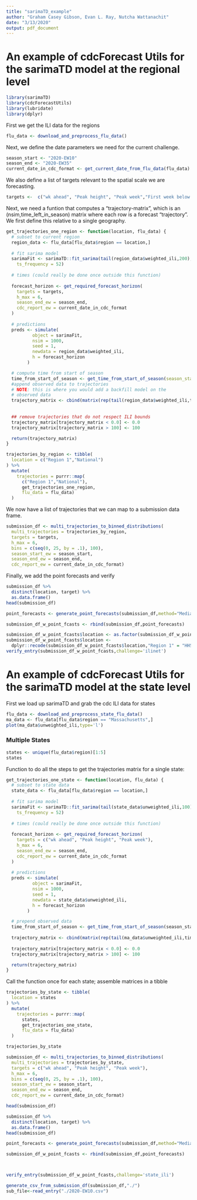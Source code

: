 ```yaml
---
title: "sarimaTD_example"
author: "Graham Casey Gibson, Evan L. Ray, Nutcha Wattanachit"
date: "3/13/2020"
output: pdf_document
---
```

# An example of cdcForecast Utils for the sarimaTD model at the regional level
```r
library(sarimaTD)
library(cdcForecastUtils)
library(lubridate)
library(dplyr)
```

First we get the ILI data for the regions

```r
flu_data <- download_and_preprocess_flu_data()


```

Next, we define the date parameters we need for the current challenge.

```r
season_start <- "2020-EW10"
season_end <- "2020-EW35"
current_date_in_cdc_format <- get_current_date_from_flu_data(flu_data)
```

We also define a list of targets relevant to the spatial scale we are forecasting.

```r
targets <-  c("wk ahead", "Peak height", "Peak week","First week below baseline","Below baseline for 3 weeks")

```
Next, we need a funtion that computes a "trajectory-matrix", which is an (nsim,time_left_in_season) matrix where each row is a forecast "trajectory". We first define this relative to a single geography.

```r

get_trajectories_one_region <- function(location, flu_data) {
  # subset to current region
  region_data <- flu_data[flu_data$region == location,]
  
  # fit sarima model
  sarimaFit <- sarimaTD::fit_sarima(tail(region_data$weighted_ili,200),
    ts_frequency = 52)
  
  # times (could really be done once outside this function)
  
  forecast_horizon <- get_required_forecast_horizon(
    targets = targets,
    h_max = 6,
    season_end_ew = season_end,
    cdc_report_ew = current_date_in_cdc_format
  )
  
  # predictions
  preds <- simulate(
          object = sarimaFit,
          nsim = 1000,
          seed = 1,
          newdata = region_data$weighted_ili,
          h = forecast_horizon
        )

  # compute time from start of season
  time_from_start_of_season <- get_time_from_start_of_season(season_start = season_start,current_time = current_date_in_cdc_format)
  #append observed data to trajectories
  # NOTE: this is where you would add a backfill model on the 
  # observed data
  trajectory_matrix <- cbind(matrix(rep(tail(region_data$weighted_ili,time_from_start_of_season),1000),nrow=1000,byrow = T),preds)
  
  
  ## remove trajectories that do not respect ILI bounds
  trajectory_matrix[trajectory_matrix < 0.0] <- 0.0
  trajectory_matrix[trajectory_matrix > 100] <- 100

  return(trajectory_matrix)
}
```



```r
trajectories_by_region <- tibble(
  location = c("Region 1","National")
) %>%
  mutate(
    trajectories = purrr::map(
      c("Region 1","National"),
      get_trajectories_one_region,
      flu_data = flu_data)
  )

```

We now have a list of trajectories that we can map to a submission data frame.  

```r
submission_df <- multi_trajectories_to_binned_distributions(
  multi_trajectories = trajectories_by_region,
  targets = targets,
  h_max = 6,
  bins = c(seq(0, 25, by = .1), 100),
  season_start_ew = season_start,
  season_end_ew = season_end,
  cdc_report_ew = current_date_in_cdc_format)
```

Finally, we add the point forecasts and verify

```r
submission_df %>%
  distinct(location, target) %>%
  as.data.frame()
head(submission_df)

point_forecasts <- generate_point_forecasts(submission_df,method="Median")

submission_df_w_point_fcasts <- rbind(submission_df,point_forecasts)

submission_df_w_point_fcasts$location <- as.factor(submission_df_w_point_fcasts$location)
submission_df_w_point_fcasts$location <-
  dplyr::recode(submission_df_w_point_fcasts$location,"Region 1" = "HHS Region 1","National"="US National")
verify_entry(submission_df_w_point_fcasts,challenge='ilinet')
```


# An example of cdcForecast Utils for the sarimaTD model at the state level

First we load up sarimaTD and grab the cdc ILI data for states



```r
flu_data <- download_and_preprocess_state_flu_data()
ma_data <- flu_data[flu_data$region == "Massachusetts",]
plot(ma_data$unweighted_ili,type='l')
```



### Multiple States

```r
states <- unique(flu_data$region)[1:5]
states
```

Function to do all the steps to get the trajectories matrix for a single state:

```r


get_trajectories_one_state <- function(location, flu_data) {
  # subset to state data
  state_data <- flu_data[flu_data$region == location,]
  
  # fit sarima model
  sarimaFit <- sarimaTD::fit_sarima(tail(state_data$unweighted_ili,100),
    ts_frequency = 52)
  
  # times (could really be done once outside this function)
  
  forecast_horizon <- get_required_forecast_horizon(
    targets = c("wk ahead", "Peak height", "Peak week"),
    h_max = 6,
    season_end_ew = season_end,
    cdc_report_ew = current_date_in_cdc_format
  )
  
  # predictions
  preds <- simulate(
          object = sarimaFit,
          nsim = 1000,
          seed = 1,
          newdata = state_data$unweighted_ili,
          h = forecast_horizon
        )

  # prepend observed data
  time_from_start_of_season <- get_time_from_start_of_season(season_start,current_date_in_cdc_format)
  
  trajectory_matrix <- cbind(matrix(rep(tail(ma_data$unweighted_ili,time_from_start_of_season),1000),nrow=1000,byrow = T),preds)
  
  trajectory_matrix[trajectory_matrix < 0.0] <- 0.0
  trajectory_matrix[trajectory_matrix > 100] <- 100

  return(trajectory_matrix)
}
```

Call the function once for each state; assemble matrices in a tibble

```r
trajectories_by_state <- tibble(
  location = states
) %>%
  mutate(
    trajectories = purrr::map(
      states,
      get_trajectories_one_state,
      flu_data = flu_data)
  )
```

```r
trajectories_by_state
```

```r
submission_df <- multi_trajectories_to_binned_distributions(
  multi_trajectories = trajectories_by_state,
  targets = c("wk ahead", "Peak height", "Peak week"),
  h_max = 6,
  bins = c(seq(0, 25, by = .1), 100),
  season_start_ew = season_start,
  season_end_ew = season_end,
  cdc_report_ew = current_date_in_cdc_format)
```

```r
head(submission_df)
```

```r
submission_df %>%
  distinct(location, target) %>%
  as.data.frame()
head(submission_df)

point_forecasts <- generate_point_forecasts(submission_df,method="Median")

submission_df_w_point_fcasts <- rbind(submission_df,point_forecasts)



verify_entry(submission_df_w_point_fcasts,challenge='state_ili')

generate_csv_from_submission_df(submission_df,"./")
sub_file<-read_entry("./2020-EW10.csv")
```

